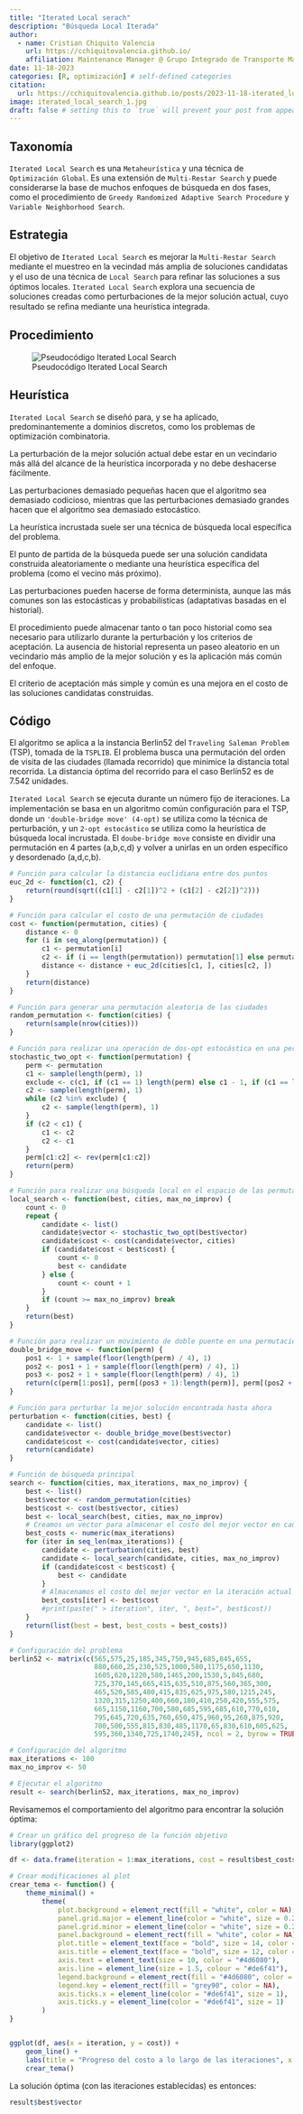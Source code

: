 ```yaml
---
title: "Iterated Local serach"
description: "Búsqueda Local Iterada"
author:
  - name: Cristian Chiquito Valencia
    url: https://cchiquitovalencia.github.io/
    affiliation: Maintenance Manager @ Grupo Integrado de Transporte Masivo S.A.
date: 11-18-2023
categories: [R, optimización] # self-defined categories
citation: 
  url: https://cchiquitovalencia.github.io/posts/2023-11-18-iterated_local_search/ 
image: iterated_local_search_1.jpg
draft: false # setting this to `true` will prevent your post from appearing on your listing page until you're ready!
---
```


## Taxonomía

`Iterated Local Search` es una `Metaheurística` y una técnica de `Optimización Global`. Es una extensión de `Multi-Restar Search` y puede considerarse la base de muchos enfoques de búsqueda en dos fases, como el procedimiento de `Greedy Randomized Adaptive Search Procedure` y `Variable Neighborhood Search`.

## Estrategia

El objetivo de `Iterated Local Search` es mejorar la `Multi-Restar Search` mediante el muestreo en la vecindad más amplia de soluciones candidatas y el uso de una técnica de `Local Search` para reﬁnar las soluciones a sus óptimos locales. `Iterated Local Search` explora una secuencia de soluciones creadas como perturbaciones de la mejor solución actual, cuyo resultado se reﬁna mediante una heurística integrada.

## Procedimiento

![Pseudocódigo Iterated Local Search](psd_iterated_local_search.png)

## Heurística

`Iterated Local Search` se diseñó para, y se ha aplicado, predominantemente a dominios discretos, como los problemas de optimización combinatoria.

La perturbación de la mejor solución actual debe estar en un vecindario más allá del alcance de la heurística incorporada y no debe deshacerse fácilmente.

Las perturbaciones demasiado pequeñas hacen que el algoritmo sea demasiado codicioso, mientras que las perturbaciones demasiado grandes hacen que el algoritmo sea demasiado estocástico.

La heurística incrustada suele ser una técnica de búsqueda local específica del problema.

El punto de partida de la búsqueda puede ser una solución candidata construida aleatoriamente o mediante una heurística específica del problema (como el vecino más próximo).

Las perturbaciones pueden hacerse de forma determinista, aunque las más comunes son las estocásticas y probabilísticas (adaptativas basadas en el historial).

El procedimiento puede almacenar tanto o tan poco historial como sea necesario para utilizarlo durante la perturbación y los criterios de aceptación. La ausencia de historial representa un paseo aleatorio en un vecindario más amplio de la mejor solución y es la aplicación más común del enfoque.

El criterio de aceptación más simple y común es una mejora en el costo de las soluciones candidatas construidas.

## Código

El algoritmo se aplica a la instancia Berlin52 del `Traveling Saleman Problem` (TSP), tomada de la `TSPLIB`. El problema busca una permutación del orden de visita de las ciudades (llamada recorrido) que minimice la distancia total recorrida. La distancia óptima del recorrido para el caso Berlín52 es de 7.542 unidades.

`Iterated Local Search` se ejecuta durante un número fijo de iteraciones. La implementación se basa en un algoritmo común conﬁguración para el TSP, donde un `'double-bridge move' (4-opt)` se utiliza como la técnica de perturbación, y un `2-opt estocástico` se utiliza como la heurística de búsqueda local incrustada. El `doube-bridge move` consiste en dividir una permutación en 4 partes (a,b,c,d) y volver a unirlas en un orden específico y desordenado (a,d,c,b).

```r
# Función para calcular la distancia euclidiana entre dos puntos
euc_2d <- function(c1, c2) {
    return(round(sqrt((c1[1] - c2[1])^2 + (c1[2] - c2[2])^2)))
}

# Función para calcular el costo de una permutación de ciudades
cost <- function(permutation, cities) {
    distance <- 0
    for (i in seq_along(permutation)) {
        c1 <- permutation[i]
        c2 <- if (i == length(permutation)) permutation[1] else permutation[i + 1]
        distance <- distance + euc_2d(cities[c1, ], cities[c2, ])
    }
    return(distance)
}

# Función para generar una permutación aleatoria de las ciudades
random_permutation <- function(cities) {
    return(sample(nrow(cities)))
}

# Función para realizar una operación de dos-opt estocástica en una permutación
stochastic_two_opt <- function(permutation) {
    perm <- permutation
    c1 <- sample(length(perm), 1)
    exclude <- c(c1, if (c1 == 1) length(perm) else c1 - 1, if (c1 == length(perm)) 1 else c1 + 1)
    c2 <- sample(length(perm), 1)
    while (c2 %in% exclude) {
        c2 <- sample(length(perm), 1)
    }
    if (c2 < c1) {
        c1 <- c2
        c2 <- c1
    }
    perm[c1:c2] <- rev(perm[c1:c2])
    return(perm)
}

# Función para realizar una búsqueda local en el espacio de las permutaciones
local_search <- function(best, cities, max_no_improv) {
    count <- 0
    repeat {
        candidate <- list()
        candidate$vector <- stochastic_two_opt(best$vector)
        candidate$cost <- cost(candidate$vector, cities)
        if (candidate$cost < best$cost) {
            count <- 0
            best <- candidate
        } else {
            count <- count + 1
        }
        if (count >= max_no_improv) break
    }
    return(best)
}

# Función para realizar un movimiento de doble puente en una permutación
double_bridge_move <- function(perm) {
    pos1 <- 1 + sample(floor(length(perm) / 4), 1)
    pos2 <- pos1 + 1 + sample(floor(length(perm) / 4), 1)
    pos3 <- pos2 + 1 + sample(floor(length(perm) / 4), 1)
    return(c(perm[1:pos1], perm[(pos3 + 1):length(perm)], perm[(pos2 + 1):pos3], perm[(pos1 + 1):pos2]))
}

# Función para perturbar la mejor solución encontrada hasta ahora
perturbation <- function(cities, best) {
    candidate <- list()
    candidate$vector <- double_bridge_move(best$vector)
    candidate$cost <- cost(candidate$vector, cities)
    return(candidate)
}

# Función de búsqueda principal
search <- function(cities, max_iterations, max_no_improv) {
    best <- list()
    best$vector <- random_permutation(cities)
    best$cost <- cost(best$vector, cities)
    best <- local_search(best, cities, max_no_improv)
    # Creamos un vector para almacenar el costo del mejor vector en cada iteración
    best_costs <- numeric(max_iterations)
    for (iter in seq_len(max_iterations)) {
        candidate <- perturbation(cities, best)
        candidate <- local_search(candidate, cities, max_no_improv)
        if (candidate$cost < best$cost) {
            best <- candidate
        }
        # Almacenamos el costo del mejor vector en la iteración actual
        best_costs[iter] <- best$cost
        #print(paste(" > iteration", iter, ", best=", best$cost))
    }
    return(list(best = best, best_costs = best_costs))
}

# Configuración del problema
berlin52 <- matrix(c(565,575,25,185,345,750,945,685,845,655,
                     880,660,25,230,525,1000,580,1175,650,1130,
                     1605,620,1220,580,1465,200,1530,5,845,680,
                     725,370,145,665,415,635,510,875,560,365,300,
                     465,520,585,480,415,835,625,975,580,1215,245,
                     1320,315,1250,400,660,180,410,250,420,555,575,
                     665,1150,1160,700,580,685,595,685,610,770,610,
                     795,645,720,635,760,650,475,960,95,260,875,920,
                     700,500,555,815,830,485,1170,65,830,610,605,625,
                     595,360,1340,725,1740,245), ncol = 2, byrow = TRUE)

# Configuración del algoritmo
max_iterations <- 100
max_no_improv <- 50

# Ejecutar el algoritmo
result <- search(berlin52, max_iterations, max_no_improv)
```

Revisamemos el comportamiento del algoritmo para encontrar la solución óptima:

```r
# Crear un gráfico del progreso de la función objetivo
library(ggplot2)

df <- data.frame(iteration = 1:max_iterations, cost = result$best_costs)

# Crear modificaciones al plot
crear_tema <- function() {
    theme_minimal() +
        theme(
            plot.background = element_rect(fill = "white", color = NA), 
            panel.grid.major = element_line(color = "white", size = 0.2), 
            panel.grid.minor = element_line(color = "white", size = 0.2), 
            panel.background = element_rect(fill = "white", color = NA), 
            plot.title = element_text(face = "bold", size = 14, color = "#4d6080"),
            axis.title = element_text(face = "bold", size = 12, color = "#4d6080"),
            axis.text = element_text(size = 10, color = "#4d6080"),
            axis.line = element_line(size = 1.5, colour = "#de6f41"), 
            legend.background = element_rect(fill = "#4d6080", color = NA), 
            legend.key = element_rect(fill = "grey90", color = NA),
            axis.ticks.x = element_line(color = "#de6f41", size = 1),
            axis.ticks.y = element_line(color = "#de6f41", size = 1)
        )
}


ggplot(df, aes(x = iteration, y = cost)) +
    geom_line() +
    labs(title = "Progreso del costo a lo largo de las iteraciones", x = "Iteración", y = "Costo")+
    crear_tema()
```

La solución óptima (con las iteraciones establecidas) es entonces:

```r
result$best$vector
```
